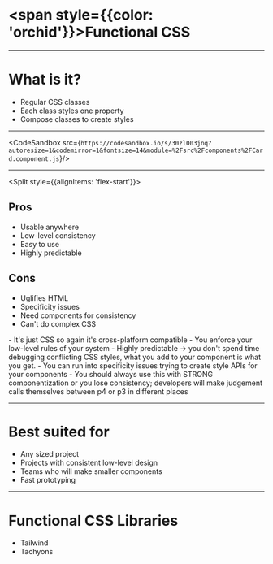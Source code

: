 

# <span style={{color: 'orchid'}}>Functional CSS</span>

---

# What is it?
<ul>
<Appear>
    <li>Regular CSS classes</li>
    <li>Each class styles one property</li>
    <li>Compose classes to create styles</li>
</Appear>
</ul>

---

<CodeSandbox src={`https://codesandbox.io/s/30zl003jnq?autoresize=1&codemirror=1&fontsize=14&module=%2Fsrc%2Fcomponents%2FCard.component.js`}/>

---

<Split style={{alignItems: 'flex-start'}}>
<div style={{fontSize: '.75em', padding: '0 2rem'}}>
    <h2 style={{color: 'mediumaquamarine'}}>Pros</h2>
    <ul>
        <li>Usable anywhere</li>
        <li>Low-level consistency</li>
        <li>Easy to use</li>
        <li>Highly predictable</li>
    </ul>
</div>
<div style={{fontSize: '.75em', padding: '0 2rem'}}>
    <h2 style={{color: 'tomato'}}>Cons</h2>
    <ul>
        <li>Uglifies HTML</li>
        <li>Specificity issues</li>
        <li>Need components for consistency</li>
        <li>Can't do complex CSS</li>
    </ul>
</div>
</Split>

<Notes>
- It's just CSS so again it's cross-platform compatible
- You enforce your low-level rules of your system
- Highly predictable -> you don't spend time debugging conflicting CSS styles, what you add to your component is what you get.
- You can run into specificity issues trying to create style APIs for your components
- You should always use this with STRONG componentization or you lose consistency; developers will make judgement calls themselves between p4 or p3 in different places
</Notes>

---

# Best suited for
- Any sized project
- Projects with consistent low-level design
- Teams who will make smaller components
- Fast prototyping

---

# Functional CSS Libraries
- Tailwind
- Tachyons
